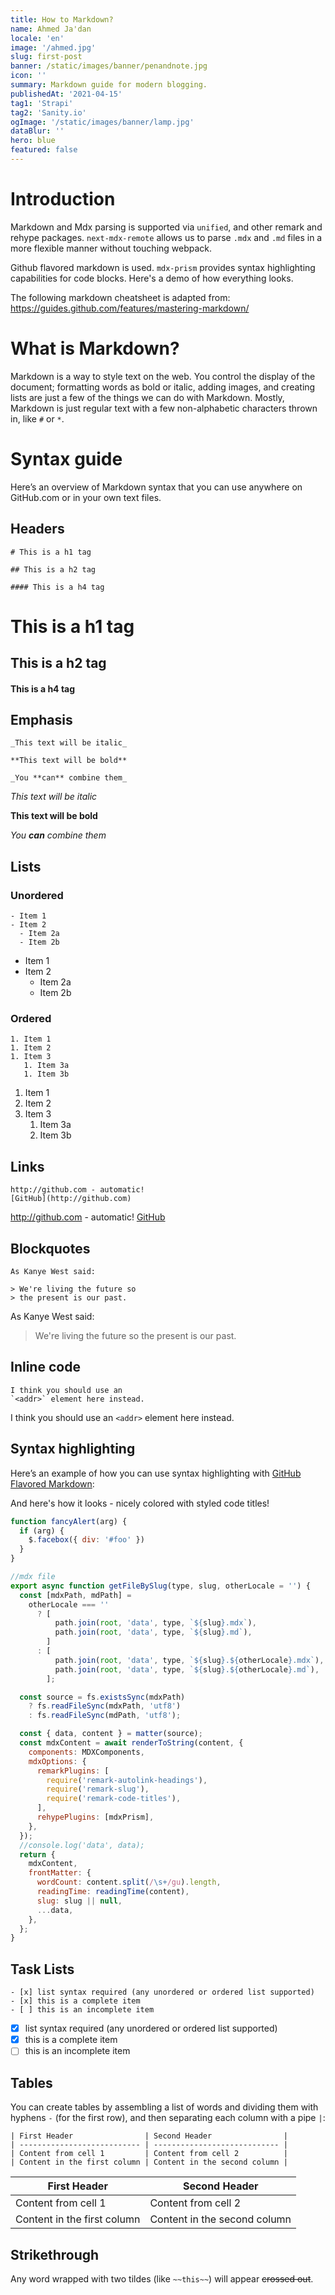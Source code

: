 ```yaml
---
title: How to Markdown?
name: Ahmed Ja'dan
locale: 'en'
image: '/ahmed.jpg'
slug: first-post
banner: /static/images/banner/penandnote.jpg
icon: ''
summary: Markdown guide for modern blogging.
publishedAt: '2021-04-15'
tag1: 'Strapi'
tag2: 'Sanity.io'
ogImage: '/static/images/banner/lamp.jpg'
dataBlur: ''
hero: blue
featured: false
---
```


# Introduction

Markdown and Mdx parsing is supported via `unified`, and other remark and rehype packages. `next-mdx-remote` allows us to parse `.mdx` and `.md` files in a more flexible manner without touching webpack.

Github flavored markdown is used. `mdx-prism` provides syntax highlighting capabilities for code blocks. Here's a demo of how everything looks.

The following markdown cheatsheet is adapted from: https://guides.github.com/features/mastering-markdown/

# What is Markdown?

Markdown is a way to style text on the web. You control the display of the document; formatting words as bold or italic, adding images, and creating lists are just a few of the things we can do with Markdown. Mostly, Markdown is just regular text with a few non-alphabetic characters thrown in, like `#` or `*`.

# Syntax guide

Here’s an overview of Markdown syntax that you can use anywhere on GitHub.com or in your own text files.

## Headers

```
# This is a h1 tag

## This is a h2 tag

#### This is a h4 tag
```

# This is a h1 tag

## This is a h2 tag

#### This is a h4 tag

## Emphasis

```
_This text will be italic_

**This text will be bold**

_You **can** combine them_
```

_This text will be italic_

**This text will be bold**

_You **can** combine them_

## Lists

### Unordered

```
- Item 1
- Item 2
  - Item 2a
  - Item 2b
```

- Item 1
- Item 2
  - Item 2a
  - Item 2b

### Ordered

```
1. Item 1
1. Item 2
1. Item 3
   1. Item 3a
   1. Item 3b
```

1. Item 1
1. Item 2
1. Item 3
   1. Item 3a
   1. Item 3b

## Links

```
http://github.com - automatic!
[GitHub](http://github.com)
```

http://github.com - automatic!
[GitHub](http://github.com)

## Blockquotes

```
As Kanye West said:

> We're living the future so
> the present is our past.
```

As Kanye West said:

> We're living the future so
> the present is our past.

## Inline code

```
I think you should use an
`<addr>` element here instead.
```

I think you should use an
`<addr>` element here instead.

## Syntax highlighting

Here’s an example of how you can use syntax highlighting with [GitHub Flavored Markdown](https://help.github.com/articles/basic-writing-and-formatting-syntax/):


And here's how it looks - nicely colored with styled code titles!

```js:fancyAlert.js
function fancyAlert(arg) {
  if (arg) {
    $.facebox({ div: '#foo' })
  }
}
```

```jsx
//mdx file
export async function getFileBySlug(type, slug, otherLocale = '') {
  const [mdxPath, mdPath] =
    otherLocale === ''
      ? [
          path.join(root, 'data', type, `${slug}.mdx`),
          path.join(root, 'data', type, `${slug}.md`),
        ]
      : [
          path.join(root, 'data', type, `${slug}.${otherLocale}.mdx`),
          path.join(root, 'data', type, `${slug}.${otherLocale}.md`),
        ];

  const source = fs.existsSync(mdxPath)
    ? fs.readFileSync(mdxPath, 'utf8')
    : fs.readFileSync(mdPath, 'utf8');

  const { data, content } = matter(source);
  const mdxContent = await renderToString(content, {
    components: MDXComponents,
    mdxOptions: {
      remarkPlugins: [
        require('remark-autolink-headings'),
        require('remark-slug'),
        require('remark-code-titles'),
      ],
      rehypePlugins: [mdxPrism],
    },
  });
  //console.log('data', data);
  return {
    mdxContent,
    frontMatter: {
      wordCount: content.split(/\s+/gu).length,
      readingTime: readingTime(content),
      slug: slug || null,
      ...data,
    },
  };
}
```

## Task Lists

```
- [x] list syntax required (any unordered or ordered list supported)
- [x] this is a complete item
- [ ] this is an incomplete item
```

- [x] list syntax required (any unordered or ordered list supported)
- [x] this is a complete item
- [ ] this is an incomplete item

## Tables

You can create tables by assembling a list of words and dividing them with hyphens `-` (for the first row), and then separating each column with a pipe `|`:

```
| First Header                | Second Header                |
| --------------------------- | ---------------------------- |
| Content from cell 1         | Content from cell 2          |
| Content in the first column | Content in the second column |
```

| First Header                | Second Header                |
| --------------------------- | ---------------------------- |
| Content from cell 1         | Content from cell 2          |
| Content in the first column | Content in the second column |

## Strikethrough

Any word wrapped with two tildes (like `~~this~~`) will appear ~~crossed out~~.
